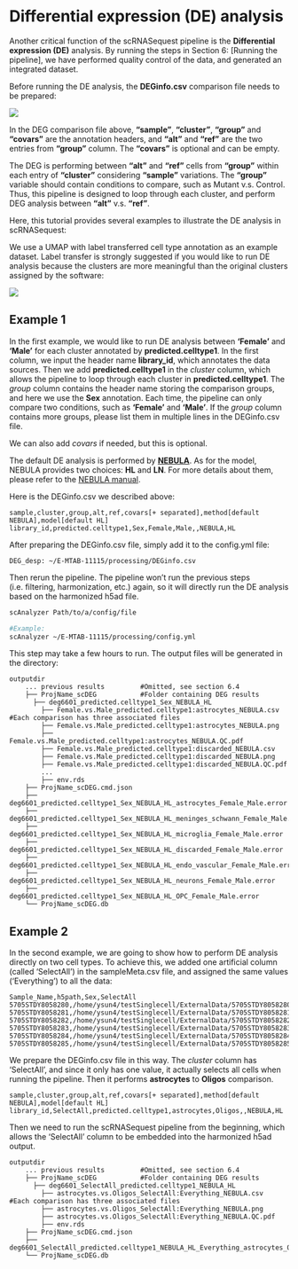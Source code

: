 # Differential expression (DE) analysis

Another critical function of the scRNASequest pipeline is the **Differential expression (DE)** analysis. By running the steps in Section 6: [Running the pipeline], we have performed quality control of the data, and generated an integrated dataset. 

Before running the DE analysis, the **DEGinfo.csv** comparison file needs to be prepared:

[![](https://interactivereport.github.io/scRNAsequest/tutorial/images/DEG_empty.png)](https://interactivereport.github.io/scRNAsequest/tutorial/images/DEG_empty.png)

In the DEG comparison file above, **“sample”**, **“cluster”**, **“group”** and **“covars”** are the annotation headers, and **“alt”** and **“ref”** are the two entries from **“group”** column. The **“covars”** is optional and can be empty.

The DEG is performing between **“alt”** and **“ref”** cells from **“group”** within each entry of **“cluster”** considering **“sample”** variations. The **“group”** variable should contain conditions to compare, such as Mutant v.s. Control. Thus, this pipeline is designed to loop through each cluster, and perform DEG analysis between **“alt”** v.s. **“ref”**.

Here, this tutorial provides several examples to illustrate the DE analysis in scRNASequest:

We use a UMAP with label transferred cell type annotation as an example dataset. Label transfer is strongly suggested if you would like to run DE analysis because the clusters are more meaningful than the original clusters assigned by the software:

[![](https://interactivereport.github.io/scRNAsequest/tutorial/images/UMAP.png)](https://interactivereport.github.io/scRNAsequest/tutorial/images/UMAP.png)

## Example 1

In the first example, we would like to run DE analysis between **'Female'** and **'Male'** for each cluster annotated by **predicted.celltype1**. In the first column, we input the header name **library_id**, which annotates the data sources. Then we add **predicted.celltype1** in the *cluster* column, which allows the pipeline to loop through each cluster in **predicted.celltype1**. The *group* column contains the header name storing the comparison groups, and here we use the **Sex** annotation. Each time, the pipeline can only compare two conditions, such as **'Female'** and **'Male'**. If the *group* column contains more groups, please list them in multiple lines in the DEGinfo.csv file.

We can also add *covars* if needed, but this is optional.

The default DE analysis is performed by [**NEBULA**](https://www.nature.com/articles/s42003-021-02146-6){target="_blank"}. As for the model, NEBULA provides two choices: **HL** and **LN**. For more details about them, please refer to the [NEBULA manual](https://cran.r-project.org/web/packages/nebula/vignettes/nebula_example.html#difference-between-nebula-ln-and-nebula-hl){target="_blank"}.

Here is the DEGinfo.csv we described above:

```
sample,cluster,group,alt,ref,covars[+ separated],method[default NEBULA],model[default HL]
library_id,predicted.celltype1,Sex,Female,Male,,NEBULA,HL
```

After preparing the DEGinfo.csv file, simply add it to the config.yml file:

```
DEG_desp: ~/E-MTAB-11115/processing/DEGinfo.csv
```

Then rerun the pipeline. The pipeline won't run the previous steps (i.e. filtering, harmonization, etc.) again, so it will directly run the DE analysis based on the harmonized h5ad file.

```bash
scAnalyzer Path/to/a/config/file

#Example:
scAnalyzer ~/E-MTAB-11115/processing/config.yml
```

This step may take a few hours to run. The output files will be generated in the directory:

```
outputdir
    ... previous results         #Omitted, see section 6.4
    ├── ProjName_scDEG           #Folder containing DEG results
      ├── deg6601_predicted.celltype1_Sex_NEBULA_HL
        ├── Female.vs.Male_predicted.celltype1:astrocytes_NEBULA.csv    #Each comparison has three associated files
        ├── Female.vs.Male_predicted.celltype1:astrocytes_NEBULA.png
        ├── Female.vs.Male_predicted.celltype1:astrocytes_NEBULA.QC.pdf
        ├── Female.vs.Male_predicted.celltype1:discarded_NEBULA.csv
        ├── Female.vs.Male_predicted.celltype1:discarded_NEBULA.png
        ├── Female.vs.Male_predicted.celltype1:discarded_NEBULA.QC.pdf
        ...
        ├── env.rds
    ├── ProjName_scDEG.cmd.json
    ├── deg6601_predicted.celltype1_Sex_NEBULA_HL_astrocytes_Female_Male.error
    ├── deg6601_predicted.celltype1_Sex_NEBULA_HL_meninges_schwann_Female_Male.error
    ├── deg6601_predicted.celltype1_Sex_NEBULA_HL_microglia_Female_Male.error
    ├── deg6601_predicted.celltype1_Sex_NEBULA_HL_discarded_Female_Male.error
    ├── deg6601_predicted.celltype1_Sex_NEBULA_HL_endo_vascular_Female_Male.error
    ├── deg6601_predicted.celltype1_Sex_NEBULA_HL_neurons_Female_Male.error
    ├── deg6601_predicted.celltype1_Sex_NEBULA_HL_OPC_Female_Male.error
    └── ProjName_scDEG.db
```

## Example 2

In the second example, we are going to show how to perform DE analysis directly on two cell types. To achieve this, we added one artificial column (called 'SelectAll') in the sampleMeta.csv file, and assigned the same values ('Everything') to all the data:

```
Sample_Name,h5path,Sex,SelectAll
5705STDY8058280,/home/ysun4/testSinglecell/ExternalData/5705STDY8058280_filtered_feature_bc_matrix.h5,Female,Everything
5705STDY8058281,/home/ysun4/testSinglecell/ExternalData/5705STDY8058281_filtered_feature_bc_matrix.h5,Female,Everything
5705STDY8058282,/home/ysun4/testSinglecell/ExternalData/5705STDY8058282_filtered_feature_bc_matrix.h5,Female,Everything
5705STDY8058283,/home/ysun4/testSinglecell/ExternalData/5705STDY8058283_filtered_feature_bc_matrix.h5,Male,Everything
5705STDY8058284,/home/ysun4/testSinglecell/ExternalData/5705STDY8058284_filtered_feature_bc_matrix.h5,Male,Everything
5705STDY8058285,/home/ysun4/testSinglecell/ExternalData/5705STDY8058285_filtered_feature_bc_matrix.h5,Male,Everything
```

We prepare the DEGinfo.csv file in this way. The *cluster* column has 'SelectAll', and since it only has one value, it actually selects all cells when running the pipeline. Then it performs **astrocytes** to **Oligos** comparison.

```
sample,cluster,group,alt,ref,covars[+ separated],method[default NEBULA],model[default HL]
library_id,SelectAll,predicted.celltype1,astrocytes,Oligos,,NEBULA,HL
```

Then we need to run the scRNASequest pipeline from the beginning, which allows the 'SelectAll' column to be embedded into the harmonized h5ad output.

```
outputdir
    ... previous results         #Omitted, see section 6.4
    ├── ProjName_scDEG           #Folder containing DEG results
      ├── deg6601_SelectAll_predicted.celltype1_NEBULA_HL
        ├── astrocytes.vs.Oligos_SelectAll:Everything_NEBULA.csv    #Each comparison has three associated files
        ├── astrocytes.vs.Oligos_SelectAll:Everything_NEBULA.png
        ├── astrocytes.vs.Oligos_SelectAll:Everything_NEBULA.QC.pdf
        ├── env.rds
    ├── ProjName_scDEG.cmd.json
    ├── deg6601_SelectAll_predicted.celltype1_NEBULA_HL_Everything_astrocytes_Oligos.error
    └── ProjName_scDEG.db
```